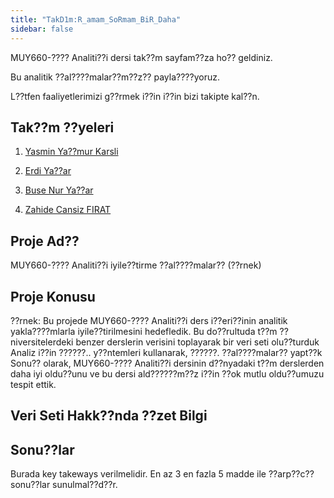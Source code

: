 ```yaml
---
title: "TakD1m:R_amam_SoRmam_BiR_Daha"
sidebar: false 
---
```


MUY660-???? Analiti??i dersi tak??m sayfam??za ho?? geldiniz.

Bu analitik ??al????malar??m??z?? payla????yoruz.

L??tfen faaliyetlerimizi g??rmek i??in i??in bizi takipte kal??n.



## Tak??m ??yeleri

1.  [Yasmin Ya??mur Karsli](/takim/edindzeko.qmd)

2.  [Erdi Ya??ar](/takim/dusantadic.qmd)

3.  [Buse Nur Ya??ar](/takim/fred.qmd)

4.  [Zahide Cansiz FIRAT](/takim/zahide.qmd)


## Proje Ad??
MUY660-???? Analiti??i iyile??tirme ??al????malar?? (??rnek)

## Proje Konusu
??rnek: Bu projede MUY660-???? Analiti??i ders i??eri??inin analitik yakla????mlarla iyile??tirilmesini hedefledik. Bu do??rultuda t??m ??niversitelerdeki benzer derslerin verisini toplayarak bir veri seti olu??turduk Analiz i??in ??????.. y??ntemleri kullanarak, ??????. ??al????malar?? yapt??k Sonu?? olarak, MUY660-???? Analiti??i dersinin d??nyadaki t??m derslerden daha iyi oldu??unu ve bu dersi ald??????m??z i??in ??ok mutlu oldu??umuzu tespit ettik.


## Veri Seti Hakk??nda ??zet Bilgi


## Sonu??lar
Burada key takeways verilmelidir. En az 3 en fazla 5 madde ile ??arp??c?? sonu??lar sunulmal??d??r.